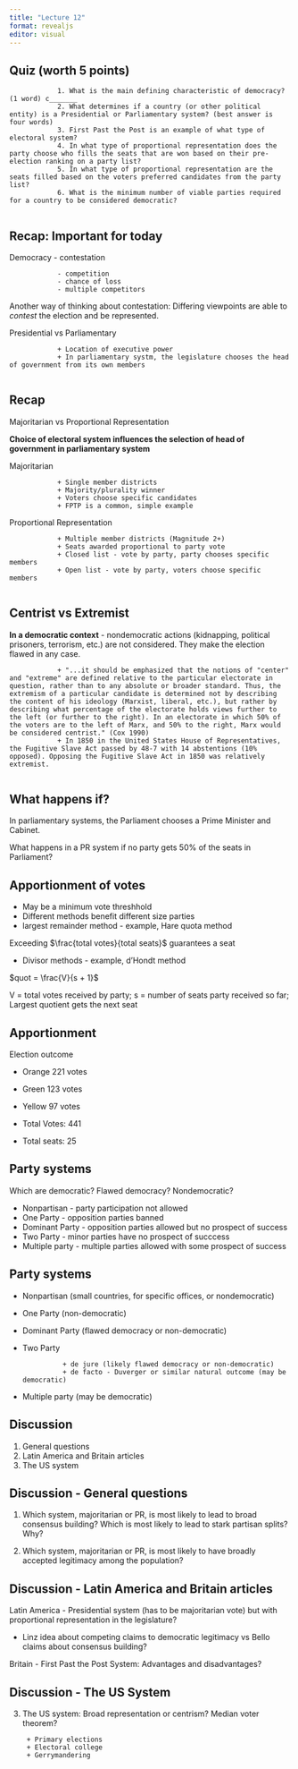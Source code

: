 ```yaml
---
title: "Lecture 12"
format: revealjs
editor: visual
---
```


## Quiz (worth 5 points)

                1. What is the main defining characteristic of democracy? (1 word) c_______
                2. What determines if a country (or other political entity) is a Presidential or Parliamentary system? (best answer is four words)
                3. First Past the Post is an example of what type of electoral system?
                4. In what type of proportional representation does the party choose who fills the seats that are won based on their pre-election ranking on a party list?
                5. In what type of proportional representation are the seats filled based on the voters preferred candidates from the party list?
                6. What is the minimum number of viable parties required for a country to be considered democratic?
                

## Recap: Important for today

Democracy - contestation

                - competition
                - chance of loss
                - multiple competitors

Another way of thinking about contestation: Differing viewpoints are able to *contest* the election and be represented.

Presidential vs Parliamentary

                + Location of executive power
                + In parliamentary systm, the legislature chooses the head of government from its own members
                

## Recap

Majoritarian vs Proportional Representation

**Choice of electoral system influences the selection of head of government in parliamentary system**

Majoritarian

                + Single member districts
                + Majority/plurality winner
                + Voters choose specific candidates
                + FPTP is a common, simple example

Proportional Representation

                + Multiple member districts (Magnitude 2+)
                + Seats awarded proportional to party vote
                + Closed list - vote by party, party chooses specific members
                + Open list - vote by party, voters choose specific members
                
## Centrist vs Extremist

**In a democratic context** - nondemocratic actions (kidnapping, political prisoners, terrorism, etc.) are not considered. They make the election flawed in any case.
 
                + "...it should be emphasized that the notions of "center" and "extreme" are defined relative to the particular electorate in question, rather than to any absolute or broader standard. Thus, the extremism of a particular candidate is determined not by describing the content of his ideology (Marxist, liberal, etc.), but rather by describing what percentage of the electorate holds views further to the left (or further to the right). In an electorate in which 50% of the voters are to the left of Marx, and 50% to the right, Marx would be considered centrist." (Cox 1990)
                + In 1850 in the United States House of Representatives, the Fugitive Slave Act passed by 48-7 with 14 abstentions (10% opposed). Opposing the Fugitive Slave Act in 1850 was relatively extremist.  
                

## What happens if?

In parliamentary systems, the Parliament chooses a Prime Minister and Cabinet.

What happens in a PR system if no party gets 50% of the seats in Parliament?

## Apportionment of votes

-   May be a minimum vote threshhold
-   Different methods benefit different size parties
-   largest remainder method - example, Hare quota method

Exceeding $\frac{total votes}{total seats}$ guarantees a seat

-   Divisor methods - example, d'Hondt method

$quot = \frac{V}{s + 1}$

V = total votes received by party; s = number of seats party received so far; Largest quotient gets the next seat

## Apportionment

Election outcome

+ Orange 221 votes 
+ Green  123 votes 
+ Yellow 97 votes 

+ Total Votes: 441

+ Total seats: 25 


## Party systems
Which are democratic? Flawed democracy? Nondemocratic?

-   Nonpartisan - party participation not allowed
-   One Party - opposition parties banned 
-   Dominant Party - opposition parties allowed but no prospect of success
-   Two Party - minor parties have no prospect of succcess
-   Multiple party - multiple parties allowed with some prospect of success



## Party systems

-   Nonpartisan (small countries, for specific offices, or nondemocratic)

-   One Party (non-democratic)

-   Dominant Party (flawed democracy or non-democratic)

-   Two Party

                  + de jure (likely flawed democracy or non-democratic)
                  + de facto - Duverger or similar natural outcome (may be democratic)

-   Multiple party (may be democratic)

## Discussion

1. General questions
2. Latin America and Britain articles
3. The US system 

## Discussion - General questions

1. Which system, majoritarian or PR, is most likely to lead to broad consensus building? Which is most likely to lead to stark partisan splits? Why?

2. Which system, majoritarian or PR, is most likely to have broadly accepted legitimacy among the population? 



## Discussion - Latin America and Britain articles

Latin America - Presidential system (has to be  majoritarian vote) but with proportional representation in the legislature?

- Linz idea about competing claims to democratic legitimacy vs Bello claims about consensus building?

Britain - First Past the Post System: Advantages and disadvantages?



## Discussion - The US System

3. The US system: Broad representation or centrism? Median voter theorem? 

        + Primary elections
        + Electoral college
        + Gerrymandering
